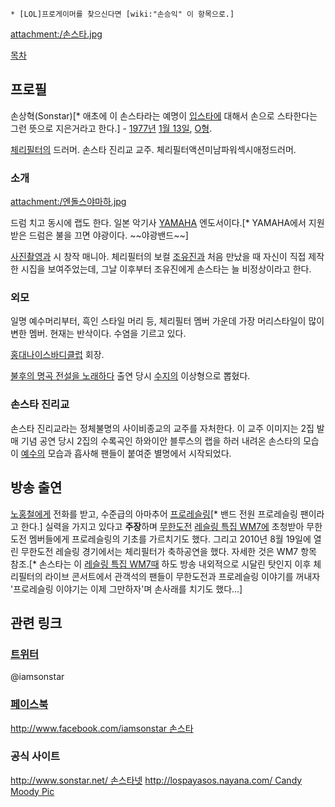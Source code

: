  * [LOL]프로게이머를 찾으신다면 [wiki:"손승익" 이 항목으로.]

attachment:/손스타.jpg

[[목차]]
== 프로필 ==
손상혁(Sonstar)[* 애초에 이 손스타라는 예명이 [[입스타]]에 대해서 손으로 스타한다는 그런 뜻으로 지은거라고 한다.] - [[1977년]] [[1월 13일]], [[O형]].

[[체리필터]]의 드러머. 손스타 진리교 교주. 체리필터액션미남파워섹시애정드러머.
=== 소개 ===
attachment:/엔돌스야마하.jpg

드럼 치고 동시에 랩도 한다. 일본 악기사 [[YAMAHA]] 엔도서이다.[* YAMAHA에서 지원 받은 드럼은 불을 끄면 야광이다. ~~야광밴드~~]

[[사진]]촬영과 시 창작 매니아. 체리필터의 보컬 [[조유진]]과 처음 만났을 때 자신이 직접 제작한 시집을 보여주었는데, 그날 이후부터 조유진에게 손스타는 늘 비정상이라고 한다.

=== 외모 ===
일명 예수머리부터, 흑인 스타일 머리 등, 체리필터 멤버 가운데 가장 머리스타일이 많이 변한 멤버. 현재는 반삭이다. 수염을 기르고 있다. 

[[홍대]]나이스바디클럽 회장.

[[불후의 명곡 전설을 노래하다]] 출연 당시 [[수지]]의 이상형으로 뽑혔다.

=== 손스타 진리교 ===
손스타 진리교라는 정체불명의 사이비종교의 교주를 자처한다. 이 교주 이미지는 2집 발매 기념 공연 당시 2집의 수록곡인 하와이안 블루스의 랩을 하러 내려온 손스타의 모습이 [[예수]]의 모습과 흡사해 팬들이 붙여준 별명에서 시작되었다.
== 방송 출연 ==
[[노홍철]]에게 전화를 받고, 수준급의 아마추어 [[프로레슬링]][* 밴드 전원 프로레슬링 팬이라고 한다.] 실력을 가지고 있다고 '''주장'''하며 [[무한도전]] [[레슬링 특집 WM7]]에 초청받아 무한도전 멤버들에게 프로레슬링의 기초를 가르치기도 했다. 그리고 2010년 8월 19일에 열린 무한도전 레슬링 경기에서는 체리필터가 축하공연을 했다. 자세한 것은 WM7 항목 참조.[* 손스타는 이 [[레슬링 특집 WM7]]때 하도 방송 내외적으로 시달린 탓인지 이후 체리필터의 라이브 콘서트에서 관객석의 팬들이 무한도전과 프로레슬링 이야기를 꺼내자 '프로레슬링 이야기는 이제 그만하자'며 손사래를 치기도 했다...]
== 관련 링크 ==
=== [[트위터]] ===
@iamsonstar
=== [[페이스북]] ===
[[http://www.facebook.com/iamsonstar 손스타]]
=== 공식 사이트 ===
[[http://www.sonstar.net/ 손스타넷]]
[[http://lospayasos.nayana.com/ Candy Moody Pic]]
